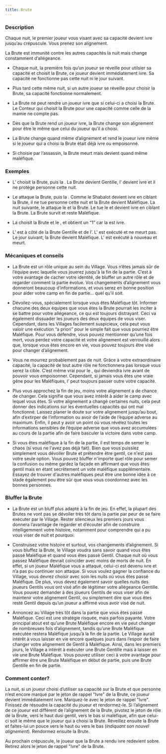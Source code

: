 ```yaml
---
title: Brute
---
```



<Role BRUTE header />

### Description

Chaque nuit, le premier joueur vous visant avec sa capacité devient ivre jusqu’au crépuscule. Vous prenez son alignement.

La Brute est immunité contre les autres capacités la nuit mais change constamment d’allégeance.

-   Chaque nuit, la première fois qu’un joueur se réveille pour utilsier sa capacité et choisit la Brute, ce joueur devient immédiatement ivre. Sa capacité ne fonctionne pas cette nuit ni le jour suivant.

-   Plus tard cette même nuit, si un autre joueur se réveille pour choisir la Brute, sa capacité fonctionne normalement.

-   La Brute ne peut rendre un joueur ivre que si celui-ci a choisi la Brute. Le Conteur qui choisit la Brute pour une capacité comme celle de la mamie ne compte pas.

-   Dès que la Brute rend un joueur ivre, la Brute change son alignement pour être le même que celui du joueur qu’il a choisi. 

-   La Brute change quand même d’alignement et rend le joueur ivre même si le joueur qui a choisi la Brute était déjà ivre ou empoisonné.

-   Si choisie par l’assassin, la Brute meurt mais devient quand même maléfique.

### Exemples

- L’<Role AUBERGISTE /> choisit la Brute, puis la <Role GITANE />. La Brute devient Gentille, l’<Role AUBERGISTE /> devient ivre et il ne protège personne cette nuit.

- Le <Role SHABALOTH /> attaque la Brute, puis la <Role COMMERE />. Comme le Shabalot devient ivre en ciblant la Brute, il ne tue personne cette nuit et la Brute devient Maléfique. La nuit suivante, le <Role SHABALOTH /> attaque le <Role PARIEUR /> et la Brute. Le <Role SHABALOTH /> tue le <Role PARIEUR /> et devient ivre en ciblant la Brute. La Brute survit et reste Maléfique.

- La <Role FEMME_DE_CHAMBRE /> choisit la Brute et le <Role MENESTREL />, et obtient un “1” car la <Role FEMME_DE_CHAMBRE /> est ivre.

- L’<Role HERBORISTE /> est à côté de la Brute Gentille et de l’<Role INVENTEUR />. L'<Role INVENTEUR /> est exécuté et ne meurt pas. Le jour suivant, la Brute devient Maléfique. L'<Role INVENTEUR /> est exécuté à nouveau et meurt.

### Mécaniques et conseils

- La Brute est un rôle unique au sein du Village. Vous n’êtes jamais sûr de l’équipe avec laquelle vous jouerez jusqu'à la fin de la partie. C’est à votre avantage de cacher votre identité, de bluffer un autre rôle et de regarder comment la partie évolue. Vos changements d’alignement vous donneront beaucoup d’informations, et vous serez en bonne position pour aider votre camp en fin de partie… quel qu'il soit.

- Dévoilez-vous, spécialement lorsque vous êtes Maléfique tôt. Informer chacune des deux équipes que vous êtes la Brute pourrait les inciter à se battre pour votre allégeance, ce qui est toujours distrayant. Ceci va également dissuader les joueurs des deux équipes de vous viser. Cependant, dans les Villages facilement suspicieux, cela peut vous valoir une exécution “a priori” pour le simple fait que vous pourriez être Maléfique. Pour vous défendre, vous pouvez mentionner qu’une fois mort, vous perdez votre capacité et votre alignement est verrouillé alors que, lorsque vous êtes encore en vie, vous pouvez toujours être visé pour changer d’alignement.

- Vous ne mourrez probablement pas de nuit. Grâce à votre extraordinaire capacité, la capacité de tout autre rôle ne fonctionnera pas lorsque vous serez la cible. C’est même vrai pour le <Role PUKKA />, qui deviendra ivre avant de pouvoir vous empoisonner. Cependant, si jamais vous êtes une vraie gêne pour les Maléfiques, l’<Role ASSASSIN /> peut toujours passer outre votre capacité.

- Plus vous approchez la fin de jeu, moins votre alignement a de chance de changer. Cela signifie que vous avez intérêt à aider le camp avec lequel vous êtes. Si votre alignement a changé certaines nuits, cela peut donner des indications sur les éventuelles capacités qui ont mal fonctionné. Laissez planer le doute sur votre alignement jusqu’au bout, afin d’extirper de l’information ou avoir de l’aide de l’équipe adverse au maximum. Enfin, il peut y avoir un point où vous révélez toutes les informations sensibles de l’équipe adverse que vous avez accumulées au cours de la partie afin de faire basculer la victoire dans votre camp.

- Si vous êtes maléfique à la fin de la partie, il est temps de semer le chaos (si vous ne l'avez pas déjà fait). Bien que vous puissiez simplement vous dévoiler Brute et prétendre être gentil, ce n'est pas votre seule option. Vous pouvez bluffer n'importe quel rôle pour semer la confusion ou même gardez la façade en affirmant que vous êtes gentil mais en étant secrètement un vote maléfique supplémentaire. Essayez de trouver d'autres maléfiques peut être une bonne idée à ce stade également pou être sûr que vous vous coordonnez avec les bonnes personnes.

### Bluffer la Brute

- La Brute est un bluff plus adapté à la fin de jeu. En effet, la plupart des Brutes ne vont pas se dévoiler très tôt dans la partie par peur de se faire exécuter par le Village. Rester silencieux les premiers jours vous donnera l’avantage de regarder et d’écouter afin de construire intelligemment votre histoire, notamment pour comprendre qui a pu vous viser de nuit et pourquoi.

- Construisez votre histoire et surtout, vos changements d’alignement. Si vous bluffez la Brute, le Village voudra sans savoir quand vous êtes passé Maléfique et quand vous êtes passé Gentil. Chaque nuit où vous passez Maléfique devrait coïncider avec moins de morts de nuit. En effet, si un joueur Maléfique vous a attaqué, celui-ci est devenu ivre et n’a pas pu continuer son attaque. Si vous voulez gagner la confiance du Village, vous devrez choisir avec soin les nuits où vous êtes passé Maléfique. De plus, vous devez également savoir quelles nuits des joueurs Gentils vous ont visé afin de légitimer votre allégeance Gentille. Vous pouvez demander à des joueurs Gentils de vous viser afin de maintenir votre alignement Gentil, ou simplement dire que vous êtes resté Gentil depuis qu’un joueur a affirmé vous avoir visé de nuit.

- Annoncez au Village très tôt dans la partie que vous êtes passé Maléfique. Ceci est une stratégie risquée, mais parfois payante. Votre principal atout est qu’une Brute Maléfique encore en vie peut changer de nombreuses fois d’alignement, tandis qu’une Brute Maléfique exécutée restera Maléfique jusqu’à la fin de la partie. Le Village aurait intérêt à vous laisser en vie encore quelques jours dans l’espoir de faire changer votre alignement de Gentil à Maléfique. Ainsi, dans les premiers jours, le Village a intérêt à exécuter une Brute Gentille mais à laisser en vie une Brute Maléfique. Vous pouvez utiliser ceci à votre avantage pour affirmer être une Brute Maléfique en début de partie, puis une Brute Gentille en fin de partie.

### Comment conter?

La nuit, si un joueur choisi d’utiliser sa capacité sur la Brute et que personne n’est encore marqué par le jeton de rappel "Ivre" de la Brute, ce joueur devient immédiatement ivre. Marquez-le avec le jeton de rappel "Ivre". Finissez de résoudre la capacité du joueur et rendormez-le. Si l’alignement de ce joueur est différent de l’alignement de la Brute, pivotez le jeton de rôle de la Brute, vers le haut dusi gentil, vers le bas si maléfique, afin que celui-ci soit le même que le joueur qui a choisi la Brute. Réveillez ensuite la Brute et faites-lui un pouce vers le haut ou vers le bas (_indiquant son nouvel alignement_). Rendormez ensuite la Brute.

Au prochain crépuscule, le joueur que la Brute a rendu ivre redevient sobre. Retirez alors le jeton de rappel "Ivre" de la Brute.